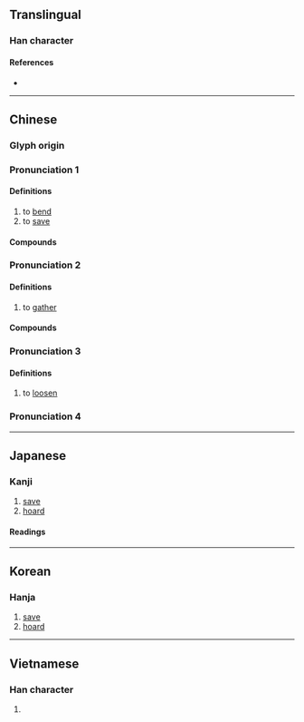 {{also|攅|攒}}
{{character info}}
==Translingual==
{{Han simplified forms|攢|攅|攒|ex=y}}
===Han character===
{{Han char|rn=64|rad=手|as=19|sn=22|four=54086|canj=QHUC|ids=⿰扌贊}}

====References====
* {{Han ref|kx=0464.160|dkj=13030|dj=0813.130|hdz=31990.060|uh=6522|ud=25890|bh=F6E3|bd=63203}}

----

==Chinese==
{{zh-forms|s=攒}}

===Glyph origin===
{{Han etym}}

===Pronunciation 1===
{{zh-pron
|m=zǎn
|ma=Zh-zan.ogg
|c=zaan2
|h=pfs=
|md=
|mn=
|w=
|cat=v
}}

====Definitions====
{{zh-hanzi}}

# to [[bend]]
# to [[save]]

====Compounds====
{{zh-der|攢勁|積攢}}
===Pronunciation 2===
{{zh-pron
|m=cuán
|c=cyun4,zyun6,zaan6
|h=pfs=
|md=
|mn=
|w=
|mc=2
|oc=2
|cat=v
}}

====Definitions====
{{zh-hanzi}}

# to [[gather]]

====Compounds====
{{zh-der|四馬攢蹄|怒目攢眉|亂箭攢心|攢盒|攢錢|攢射|攢眉蹙鼻|萬頭攢動|攢宮|攢茶|攢蹄|攢湯|攢湊|攢底|萬箭攢心|攢聚|眾毛攢裘|攢露|攢餡兒|攢拌兒|攢眉|攢蹙|攢盤|攢毆|攢眉苦臉|攢矢|打攢盤|泯耳攢蹄|攢典|攢三聚五|攢簇|花攢錦簇|齊攢|花簇錦攢}}

===Pronunciation 3===
{{zh-pron
|m=zàn
|h=pfs=
|md=
|mn=
|w=
|mc=1
|oc=1
|cat=v
}}

====Definitions====
{{zh-hanzi}}

# to [[loosen]]
===Pronunciation 4===
{{zh-see|鑽}}
----

==Japanese==

===Kanji===
{{ja-kanji|grade=|rs=手19|shin=攅}}

# [[save]]
# [[hoard]]

====Readings====
{{ja-readings
|on=さん
|kun=あつ-める, あつ-まる
}}

----

==Korean==

===Hanja===
{{ko-hanja|hangeul=찬|eumhun=|rv=chan|mr=ch'an|y=chan}}

# [[save]]
# [[hoard]]

----

==Vietnamese==

===Han character===
{{vi-hantu|[[quần]], [[toản]], [[toàn]]|rs=手19}}

# {{rfdef|vi|sort=手19}}